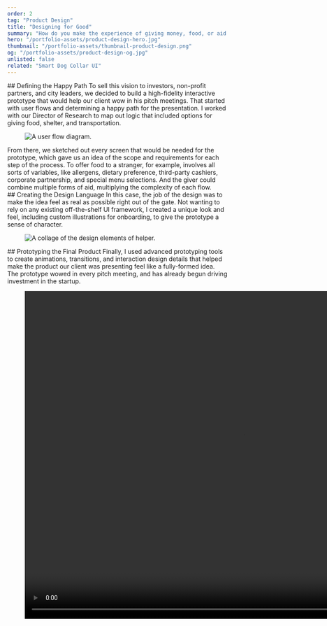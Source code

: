 ```yaml
---
order: 2
tag: "Product Design"
title: "Designing for Good"
summary: "How do you make the experience of giving money, food, or aid to a stranger a more effective experience for everyone involved? A Simple Focus client who had worked with Memphis’ unhoused population for years asked us to help him solve that problem."
hero: "/portfolio-assets/product-design-hero.jpg"
thumbnail: "/portfolio-assets/thumbnail-product-design.png"
og: "/portfolio-assets/product-design-og.jpg"
unlisted: false
related: "Smart Dog Collar UI"
---
```


<div className="flex flex-col space-y-0 lg:space-y-12 xl:space-y-16 items-center max-w-none py-12 2xl:py-0">

<ProblemStatement
    label
    headline="When you’re faced with someone asking for help, the encounter can be stressful. You want to provide assistance, but a few dollars cash isn’t always the most effective solution."
    content="The problems facing our our asset-deprived population are complex, and solving them is politically fraught. We narrowed our focus to the precise moment that you, the 'helper,' choose to give aid to someone on the street. Using your phone, you can tap into a network of rideshare apps, food delivery services, and local shelters to provide more worthwhile support in just a few taps."
/>

<div className="max-w-2xl">
## Defining the Happy Path
To sell this vision to investors, non-profit partners, and city leaders, we decided to build a high-fidelity interactive prototype that would help our client wow in his pitch meetings. That started with user flows and determining a happy path for the presentation. I worked with our Director of Research to map out logic that included options for giving food, shelter, and transportation.
</div>

<div className="text-center">
<figure className="my-0! mx-auto max-w-[1000px]">
<Image src="/portfolio-assets/product-design-1.jpg" alt="A user flow diagram." width={800} height={600} quality="100" />
</figure>
</div>

<div className="max-w-2xl">
From there, we sketched out every screen that would be needed for the prototype, which gave us an idea of the scope and requirements for each step of the process. To offer food to a stranger, for example, involves all sorts of variables, like allergens, dietary preference, third-party cashiers, corporate partnership, and special menu selections. And the giver could combine multiple forms of aid, multiplying the complexity of each flow.
</div>


<div className="max-w-2xl">
## Creating the Design Language
In this case, the job of the design was to make the idea feel as real as possible right out of the gate. Not wanting to rely on any existing off-the-shelf UI framework, I created a unique look and feel, including custom illustrations for onboarding, to give the prototype a sense of character.
</div>

<div className="text-center">
<figure className="my-0! mx-auto max-w-[1000px]">
<Image src="/portfolio-assets/product-design-3.jpg" alt="A collage of the design elements of helper." width={800} height={600} quality="100" />
</figure>
</div>

<div className="max-w-2xl">
## Prototyping the Final Product
Finally, I used advanced prototyping tools to create animations, transitions, and interaction design details that helped make the product our client was presenting feel like a fully-formed idea. The prototype wowed in every pitch meeting, and has already begun driving investment in the startup.
</div>

<div>
  <figure className="not-prose">
    <video
        width="1000"
        height="750"
        preload="metadata"
        playsInline
        autoPlay="autoplay"
        muted
        loop
    >
        <source src="/portfolio-assets/product-design-4.mp4" type="video/mp4" />
        Your browser does not support the video tag.
    </video>
  </figure>
</div>

</div>

